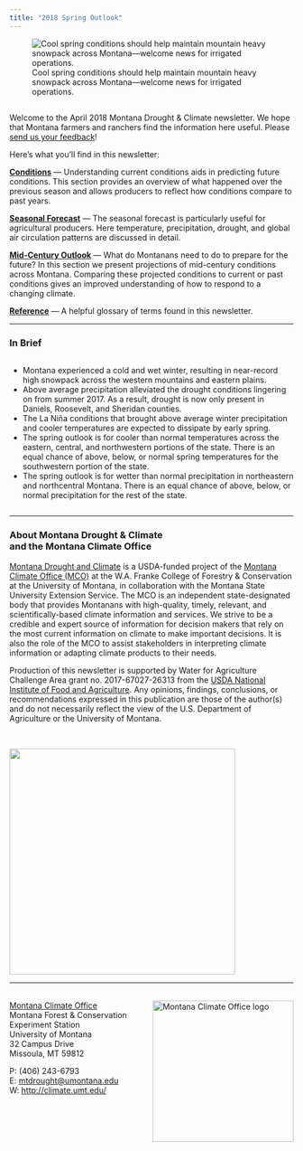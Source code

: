 ```yaml
---
title: "2018 Spring Outlook"
---
```


![Cool spring conditions should help maintain mountain heavy snowpack across Montana---welcome news for irrigated operations.](./img/Laurie_Yung_drip_line.jpg)

## {-}

Welcome to the April 2018 Montana Drought & Climate newsletter. We hope that Montana farmers and ranchers find the information here useful. Please [send us your feedback](mailto:mtdrought@umontana.edu)!

Here's what you'll find in this newsletter:

[**Conditions**](./jfm-2018-review.html) --- Understanding current conditions aids in predicting future conditions. This section provides an overview of what happened over the previous season and allows producers to reflect how conditions compare to past years.

[**Seasonal Forecast**](./amj-2018-forecast.html) --- The seasonal forecast is particularly useful for agricultural producers. Here temperature, precipitation, drought, and global air circulation patterns are discussed in detail.

[**Mid-Century Outlook**](./amj-2018-midcentury.html) --- What do Montanans need to do to prepare for the future? In this section we present projections of mid-century conditions across Montana. Comparing these projected conditions to current or past conditions gives an improved understanding of how to respond to a changing climate.

[**Reference**](./reference.html) --- A helpful glossary of terms found in this newsletter.

-----

### In Brief {-}

<div style="-webkit-columns: 2 300px;-moz-columns: 2 300px;columns: 2 300px;">
-	Montana experienced a cold and wet winter, resulting in near-record high snowpack across the western mountains and eastern plains.
-	Above average precipitation alleviated the drought conditions lingering on from summer 2017. As a result, drought is now only present in Daniels, Roosevelt, and Sheridan counties.
-	The La Niña conditions that brought above average winter precipitation and cooler temperatures are expected to dissipate by early spring. 
-	The spring outlook is for cooler than normal temperatures across the eastern, central, and northwestern portions of the state. There is an equal chance of above, below, or normal spring temperatures for the southwestern portion of the state.
-	The spring outlook is for wetter than normal precipitation in northeastern and northcentral Montana. There is an equal chance of above, below, or normal precipitation for the rest of the state.

</div>

-----

### About **Montana Drought & Climate**<br>and the **Montana Climate Office** {-}
[Montana Drought and Climate](https://climate.umt.edu/mtdrought/) is a USDA-funded project of the [Montana Climate Office (MCO)](https://climate.umt.edu/) at the W.A. Franke College of Forestry & Conservation at the University of Montana, in collaboration with the Montana State University Extension Service. The MCO is an independent state-designated body that provides Montanans with high-quality, timely, relevant, and scientifically-based climate information and services. We strive to be a credible and expert source of information for decision makers that rely on the most current information on climate to make important decisions. It is also the role of the MCO to assist stakeholders in interpreting climate information or adapting climate products to their needs.

Production of this newsletter is supported by Water for Agriculture Challenge Area grant no. 2017-67027-26313 from the [USDA National Institute of Food and Agriculture](https://nifa.usda.gov/). Any opinions, findings, conclusions, or recommendations expressed in this publication are those of the author(s) and do not necessarily reflect the view of the U.S. Department of Agriculture or the University of Montana.

<br>
<div style="text-align: left;">
![](./img/NIFA_logo.jpg){style="width:400px;"}
</div>


-----

<br>
<a href="https://climate.umt.edu/" target="_blank">
  <img src="./img/MCO_logo.svg" alt="Montana Climate Office logo" style="width:250px;float:right;">
</a>
[Montana Climate Office](https://climate.umt.edu/)<br>
Montana Forest & Conservation Experiment Station<br>
University of Montana<br>
32 Campus Drive<br>
Missoula, MT 59812<br>

P: (406) 243-6793<br>
E: [mtdrought@umontana.edu](mailto:mtdrought@umontana.edu)<br>
W: [http://climate.umt.edu/](http://climate.umt.edu/)
